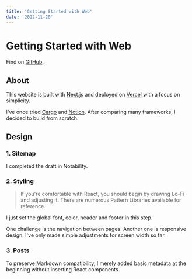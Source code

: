 ```yaml
---
title: 'Getting Started with Web'
date: '2022-11-20'
---
```


# Getting Started with Web

Find on [GitHub](https://github.com/IvorkChan/Azzar-Next.js).

## About

This website is built with [Next.js](https://nextjs.org/) and deployed on [Vercel](https://vercel.com/) with a focus on simplicity.

I've once tried [Cargo](https://cargo.site/) and [Notion](https://www.notion.so/). After comparing many frameworks, I decided to build from scratch.

## Design

### 1. Sitemap

I completed the draft in Notability.

### 2. Styling

> If you're comfortable with React, you should begin by drawing Lo-Fi and adjusting it. There are numerous Pattern Libraries available for reference.

I just set the global font, color, header and footer in this step.

One challenge is the navigation between pages. Another one is responsive design. I've only made simple adjustments for screen width so far.

### 3. Posts

To preserve Markdown compatibility, I merely added basic metadata at the beginning without inserting React components.
